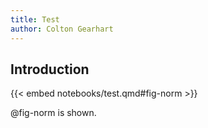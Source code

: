 ```yaml
---
title: Test
author: Colton Gearhart
---
```


## Introduction

{{< embed notebooks/test.qmd#fig-norm >}}

@fig-norm is shown.
